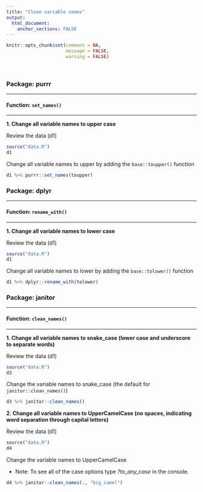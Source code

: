 ```yaml
---
title: "Clean variable names"
output: 
  html_document:
    anchor_sections: FALSE
---
```


```r
knitr::opts_chunk$set(comment = NA,
                      message = FALSE,
                      warning = FALSE)
```

<br>

### Package: purrr

---

#### Function: `set_names()`

---

**1\. Change all variable names to upper case**

Review the data (d1)

```r

source("data.R")
d1

```

Change all variable names to upper by adding the `base::toupper()` function

```r

d1 %>% purrr::set_names(toupper)

```


### Package: dplyr

---

#### Function: `rename_with()`

---

**1\. Change all variable names to lower case**

Review the data (d1)

```r

source("data.R")
d1

```

Change all variable names to lower by adding the `base::tolower()` function

```r

d1 %>% dplyr::rename_with(tolower)

```


### Package: janitor

---

#### Function: `clean_names()`

---

**1\. Change all variable names to snake_case (lower case and underscore to separate words)**

Review the data (d1)

```r

source("data.R")
d3

```

Change the variable names to snake_case (the default for `janitor::clean_names()`)

```r

d3 %>% janitor::clean_names()

```

**2\. Change all variable names to UpperCamelCase (no spaces, indicating word separation through capital letters)**

Review the data (d1)

```r

source("data.R")
d4

```

Change the variable names to UpperCamelCase

* Note: To see all of the case options type *?to_any_case* in the console.

```r

d4 %>% janitor::clean_names(., "big_camel")

```
